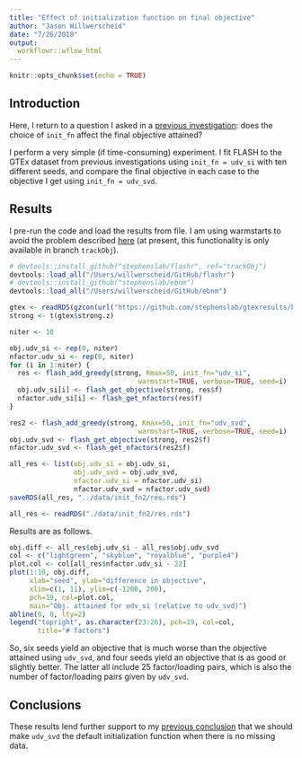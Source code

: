 ```yaml
---
title: "Effect of initialization function on final objective"
author: "Jason Willwerscheid"
date: "7/26/2018"
output:
  workflowr::wflow_html
---
```


```r
knitr::opts_chunk$set(echo = TRUE)
```

## Introduction

Here, I return to a question I asked in a [previous investigation](init_fn.html): does the choice of `init_fn` affect the final objective attained?

I perform a very simple (if time-consuming) experiment. I fit FLASH to the GTEx dataset from  previous investigations using `init_fn = udv_si` with ten different seeds, and compare the final objective in each case to the objective I get using `init_fn = udv_svd`.

## Results

I pre-run the code and load the results from file. I am using warmstarts to avoid the problem described [here](warmstart.html) (at present, this functionality is only available in branch `trackObj`).

```r
# devtools::install_github("stephenslab/flashr", ref="trackObj")
devtools::load_all("/Users/willwerscheid/GitHub/flashr")
# devtools::install_github("stephenslab/ebnm")
devtools::load_all("/Users/willwerscheid/GitHub/ebnm")

gtex <- readRDS(gzcon(url("https://github.com/stephenslab/gtexresults/blob/master/data/MatrixEQTLSumStats.Portable.Z.rds?raw=TRUE")))
strong <- t(gtex$strong.z)

niter <- 10

obj.udv_si <- rep(0, niter)
nfactor.udv_si <- rep(0, niter)
for (i in 1:niter) {
  res <- flash_add_greedy(strong, Kmax=50, init_fn="udv_si",
                                warmstart=TRUE, verbose=TRUE, seed=i)
  obj.udv_si[i] <- flash_get_objective(strong, res$f)
  nfactor.udv_si[i] <- flash_get_nfactors(res$f)
}

res2 <- flash_add_greedy(strong, Kmax=50, init_fn="udv_svd",
                                warmstart=TRUE, verbose=TRUE, seed=i)
obj.udv_svd <- flash_get_objective(strong, res2$f)
nfactor.udv_svd <- flash_get_nfactors(res2$f)

all_res <- list(obj.udv_si = obj.udv_si,
                obj.udv_svd = obj.udv_svd,
                nfactor.udv_si = nfactor.udv_si)
                nfactor.udv_svd = nfactor.udv_svd)
saveRDS(all_res, "../data/init_fn2/res.rds")
```

```r
all_res <- readRDS("./data/init_fn2/res.rds")
```

Results are as follows.

```r
obj.diff <- all_res$obj.udv_si - all_res$obj.udv_svd
col <- c("lightgreen", "skyblue", "royalblue", "purple4")
plot.col <- col[all_res$nfactor.udv_si - 22]
plot(1:10, obj.diff, 
     xlab="seed", ylab="difference in objective", 
     xlim=c(1, 11), ylim=c(-1200, 200),
     pch=19, col=plot.col,
     main="Obj. attained for udv_si (relative to udv_svd)")
abline(0, 0, lty=2)
legend("topright", as.character(23:26), pch=19, col=col,
       title="# factors")
```

So, six seeds yield an objective that is much worse than the objective attained using `udv_svd`, and four seeds yield an objective that is as good or slightly better. The latter all include 25 factor/loading pairs, which is also the number of factor/loading pairs given by `udv_svd`.

## Conclusions

These results lend further support to my [previous conclusion](init_fn) that we should make `udv_svd` the default initialization function when there is no missing data.
